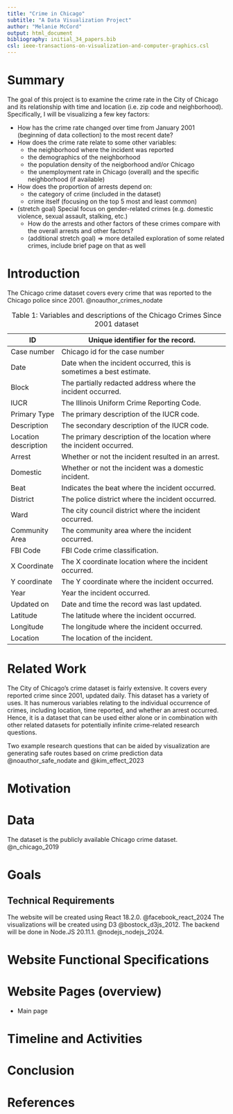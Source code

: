 ```yaml
---
title: "Crime in Chicago"
subtitle: "A Data Visualization Project"
author: "Melanie McCord"
output: html_document
bibliography: initial_34_papers.bib
csl: ieee-transactions-on-visualization-and-computer-graphics.csl
---
```


#  Summary

The goal of this project is to examine the crime rate in the City of Chicago and its relationship with time and location (i.e. zip code and neighborhood).
Specifically, I will be visualizing a few key factors:

-  How has the crime rate changed over time from January 2001 (beginning of data collection) to the most recent date?
-  How does the crime rate relate to some other variables:
   -  the neighborhood where the incident was reported
   -  the demographics of the neighborhood
   -  the population density of the neigborhood and/or Chicago
   -  the unemployment rate in Chicago (overall) and the specific neighborhood (if available)
-  How does the proportion of arrests depend on:
   -  the category of crime (included in the dataset)
   -  crime itself (focusing on the top 5 most and least common)
-  (stretch goal) Special focus on gender-related crimes (e.g. domestic violence, sexual assault, stalking, etc.)
   -  How do the arrests and other factors of these crimes compare with the overall arrests and other factors?
   -  (additional stretch goal) => more detailed exploration of some related crimes, include brief page on that as well

#  Introduction

The Chicago crime dataset covers every crime that was reported to the Chicago police since 2001. @noauthor_crimes_nodate

| ID                   | Unique identifier for the record.                                    |
|----------------------|----------------------------------------------------------------------|
| Case number          | Chicago id for the case number                                       |
| Date                 | Date when the incident occurred, this is sometimes a best estimate.  |
| Block                | The partially redacted address where the incident occurred.          |
| IUCR                 | The Illinois Uniform Crime Reporting Code.                           |
| Primary Type         | The primary description of the IUCR code.                            |
| Description          | The secondary description of the IUCR code.                          |
| Location description | The primary description of the location where the incident occurred. |
| Arrest               | Whether or not the incident resulted in an arrest.                   |
| Domestic             | Whether or not the incident was a domestic incident.                 |
| Beat                 | Indicates the beat where the incident occurred.                      |
| District             | The police district where the incident occurred.                     |
| Ward                 | The city council district where the incident occurred.               |
| Community Area       | The community area where the incident occurred.                      |
| FBI Code             | FBI Code crime classification.                                       |
| X Coordinate         | The X coordinate location where the incident occurred.               |
| Y coordinate         | The Y coordinate where the incident occurred.                        |
| Year                 | Year the incident occurred.                                          |
| Updated on           | Date and time the record was last updated.                           |
| Latitude             | The latitude where the incident occurred.                            |
| Longitude            | The longitude where the incident occurred.                           |
| Location             | The location of the incident. 

:  Table 1: Variables and descriptions of the Chicago Crimes Since 2001 dataset


#  Related Work

The City of Chicago's crime dataset is fairly extensive. It covers every reported crime since 2001, updated daily. This dataset has a variety of uses. It has numerous variables relating to the individual occurrence of crimes, including location, time reported, and whether an arrest occurred. Hence, it is a dataset that can be used either alone or in combination with other related datasets for potentially infinite crime-related research questions.

Two example research questions that can be aided by visualization are generating safe routes based on crime prediction data @noauthor_safe_nodate and @kim_effect_2023

#  Motivation

#  Data

The dataset is the publicly available Chicago crime dataset. @n_chicago_2019 

#  Goals

##  Technical Requirements
The website will be created using React 18.2.0. @facebook_react_2024 The visualizations will be created using D3 @bostock_d3js_2012. The backend will be done in Node.JS 20.11.1. @nodejs_nodejs_2024.

#  Website Functional Specifications

#  Website Pages (overview)

-  Main page

#  Timeline and Activities

#  Conclusion

# References
